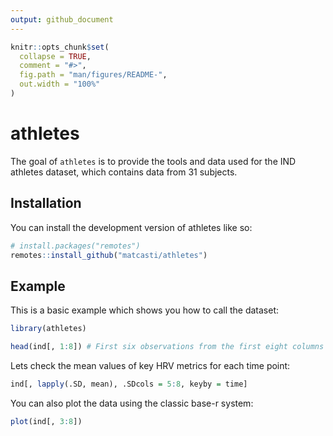 ```yaml
---
output: github_document
---
```


<!-- README.md is generated from README.Rmd. Please edit that file -->

```r
knitr::opts_chunk$set(
  collapse = TRUE,
  comment = "#>",
  fig.path = "man/figures/README-",
  out.width = "100%"
)
```

# athletes

<!-- badges: start -->
<!-- badges: end -->

The goal of `athletes` is to provide the tools and data used for the IND athletes dataset, which contains data from 31 subjects.

## Installation

You can install the development version of athletes like so:

``` r
# install.packages("remotes")
remotes::install_github("matcasti/athletes")
```

## Example

This is a basic example which shows you how to call the dataset:

```r
library(athletes)

head(ind[, 1:8]) # First six observations from the first eight columns
```

Lets check the mean values of key HRV metrics for each time point:

```r
ind[, lapply(.SD, mean), .SDcols = 5:8, keyby = time]
```

You can also plot the data using the classic base-r system:

```r
plot(ind[, 3:8])
```


